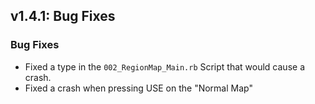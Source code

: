 ## v1.4.1: Bug Fixes

### Bug Fixes 
- Fixed a type in the `002_RegionMap_Main.rb` Script that would cause a crash.
- Fixed a crash when pressing USE on the "Normal Map"
<br/>